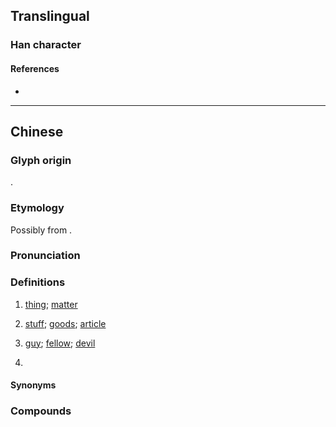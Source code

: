 {{character info/new}}
==Translingual==

===Han character===
{{Han char|rn=30|rad=口|as=11|sn=14|four=|canj=RWGN|ids=⿰口野}}

====References====
* {{Han ref|kx=0206.201|hdz=10676.040|uh=5622|ud=22050}}

----

==Chinese==
{{zh-forms|alt=野}}

===Glyph origin===
{{Han etym}}
{{Han compound|口|野|ls=psc|c1=s|c2=p|no_och2=y}}.

===Etymology===
Possibly from {{ltc-l|也|''affirmation particle''}}.

===Pronunciation===
{{zh-pron
|m=yě
|c=je5
|c-t=yie1
|cat=c:n,c:cls
}}

===Definitions===
{{zh-hanzi}} {{tlb|zh|Cantonese}}

# [[thing]]; [[matter]] {{zh-mw|樣}}
#: {{zh-x|好嘢！|Good '''stuff'''! Hooray!|C}}
# [[stuff]]; [[good]]s; [[article]] {{zh-mw|樣}}
# {{lb|zh|derogatory}} [[guy]]; [[fellow]]; [[devil]] {{zh-mw|個|條}}
# {{zh-classifier|[[occurrences]] of [[events]]}}
#: {{zh-x|叫 咗 佢 唔好 再 捽{zeot1} 眼，但係 佢 係 都 要 捽 多 幾 嘢 㗎 喎{wo3}。|I told him to stop rubbing his eyes, but he still goes on rubbing it a few more '''times'''.|C}}

====Synonyms====
{{zh-dial|東西}}

===Compounds===
{{zh-der|一嘢|一嚿嘢|一張嘢|一皮嘢|乜嘢|乜嘢嘢|乜嘢物嘢|乜嘢話|乜嘢都|你好嘢|你講嘢呀|來路嘢|做乜嘢|做嘢|偷嘢|冇乜嘢|冇嘢|冇嘢到|出嘢|叫嘢食|咩嘢|唔係嘢少|唔做嘢|嗌嘢食|嘢食|嘢飲|垃圾嘢|執嘢|執平嘢|大枝嘢|大粒嘢|大路嘢|好嘢|㜺嘢|扑嘢|扮嘢|揩嘢|搵嘢做|搶嘢|撈嘢|撻嘢|攋嘢|攪嘢|整嘢食|日本嘢|曳嘢|正嘢|污糟嘢|法國嘢|流嘢|淋瀋嘢|演嘢|濕星嘢|瀨嘢|燒嘢食|玩嘅嘢|玩嘢|用屎窟諗嘢|神嘢|笠嘢|筍嘢|肺講嘢|舉嘢|衰鬼嘢|諗嘢|講嘢|講嘢唔算數|識嘢|買嘢|賴嘢|辣嘢|重嘢|領嘢|食嘢|食辣嘢|飲嘢|鼠嘢|𥄫嘢}}